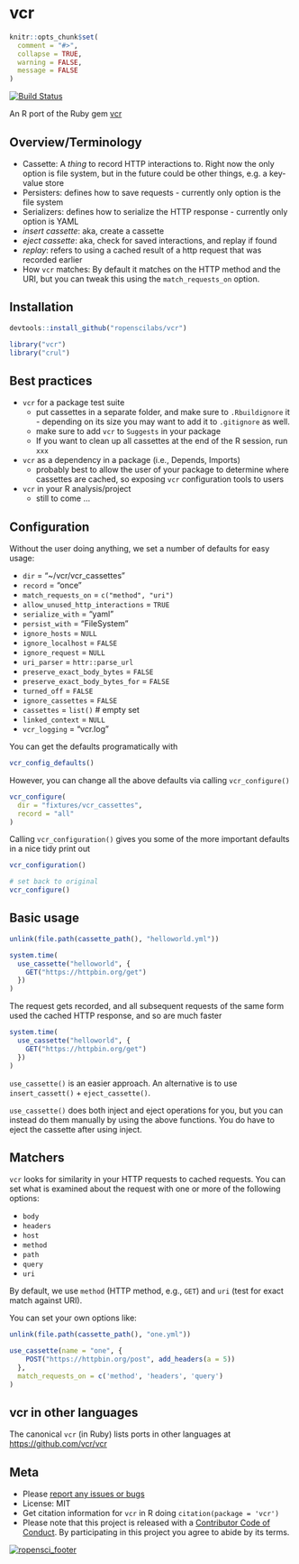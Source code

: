 vcr
===

```r
knitr::opts_chunk$set(
  comment = "#>",
  collapse = TRUE,
  warning = FALSE,
  message = FALSE
)
```

[![Build Status](https://api.travis-ci.org/ropenscilabs/vcr.png?branch=master)](https://travis-ci.org/ropenscilabs/vcr)

An R port of the Ruby gem [vcr](https://github.com/vcr/vcr)

## Overview/Terminology

* Cassette: A _thing_ to record HTTP interactions to. Right now the only option is file system, but in the future could be other things, e.g. a key-value store
* Persisters: defines how to save requests - currently only option is the file system
* Serializers: defines how to serialize the HTTP response - currently only option is YAML
* _insert cassette_: aka, create a cassette
* _eject cassette_: aka, check for saved interactions, and replay if found
* _replay_: refers to using a cached result of a http request that was recorded earlier
* How `vcr` matches: By default it matches on the HTTP method and the URI, but you can tweak this using the `match_requests_on` option.

## Installation

```r
devtools::install_github("ropenscilabs/vcr")
```

```r
library("vcr")
library("crul")
```

## Best practices

* `vcr` for a package test suite 
  * put cassettes in a separate folder, and make sure to `.Rbuildignore` it - depending on its size you may want to add it to `.gitignore` as well. 
  * make sure to add `vcr` to `Suggests` in your package
  * If you want to clean up all cassettes at the end of the R session, run
  `xxx`
* `vcr` as a dependency in a package (i.e., Depends, Imports)
  * probably best to allow the user of your package to determine where cassettes are cached, so exposing `vcr` configuration tools to users
* `vcr` in your R analysis/project
  * still to come ...

## Configuration

Without the user doing anything, we set a number of defaults for easy usage:

* `dir` = "~/vcr/vcr_cassettes"
* `record` = "once"
* `match_requests_on` = `c("method", "uri")`
* `allow_unused_http_interactions` = `TRUE`
* `serialize_with` = "yaml"
* `persist_with` = "FileSystem"
* `ignore_hosts` = `NULL`
* `ignore_localhost` = `FALSE`
* `ignore_request` = `NULL`
* `uri_parser` = `httr::parse_url`
* `preserve_exact_body_bytes` = `FALSE`
* `preserve_exact_body_bytes_for` = `FALSE`
* `turned_off` = `FALSE`
* `ignore_cassettes` = `FALSE`
* `cassettes` = `list()` # empty set
* `linked_context` = `NULL`
* `vcr_logging` = "vcr.log"

You can get the defaults programatically with 

```r
vcr_config_defaults()
```

However, you can change all the above defaults via calling 
`vcr_configure()`

```r
vcr_configure(
  dir = "fixtures/vcr_cassettes",
  record = "all"
)
```

Calling `vcr_configuration()` gives you some of the more important defaults in a nice tidy print out

```r
vcr_configuration()
```

```r
# set back to original
vcr_configure()
```

## Basic usage

```r
unlink(file.path(cassette_path(), "helloworld.yml"))
```

```r
system.time(
  use_cassette("helloworld", {
    GET("https://httpbin.org/get")
  })
)
```

The request gets recorded, and all subsequent requests of the same form used the cached HTTP response, and so are much faster

```r
system.time(
  use_cassette("helloworld", {
    GET("https://httpbin.org/get")
  })
)
```

`use_cassette()` is an easier approach. An alternative is to use 
`insert_cassett()` + `eject_cassette()`. 

`use_cassette()` does both inject and eject operations for you, but 
you can instead do them manually by using the above functions. You do have
to eject the cassette after using inject.

## Matchers

`vcr` looks for similarity in your HTTP requests to cached requests. You 
can set what is examined about the request with one or more of the 
following options:

* `body`
* `headers`
* `host`
* `method`
* `path`
* `query`
* `uri`

By default, we use `method` (HTTP method, e.g., `GET`) and `uri` (test for exact match against URI). 

You can set your own options like:

```r
unlink(file.path(cassette_path(), "one.yml"))
```

```r
use_cassette(name = "one", {
    POST("https://httpbin.org/post", add_headers(a = 5))
  }, 
  match_requests_on = c('method', 'headers', 'query')
)
```

## vcr in other languages

The canonical `vcr` (in Ruby) lists ports in other languages at <https://github.com/vcr/vcr>

## Meta

* Please [report any issues or bugs](https://github.com/ropenscilabs/vcr/issues)
* License: MIT
* Get citation information for `vcr` in R doing `citation(package = 'vcr')`
* Please note that this project is released with a [Contributor Code of Conduct](CONDUCT.md). By participating in this project you agree to abide by its terms.

[![ropensci_footer](https://ropensci.org/public_images/github_footer.png)](https://ropensci.org)
